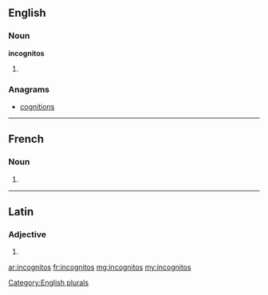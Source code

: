 ==English==

===Noun===
'''incognitos'''

# {{plural of|incognito}}

===Anagrams===
* [[cognitions#English|cognitions]]

[[Category:English plurals]]

----

==French==

===Noun===
{{head|fr|g=m-p}}

# {{plural of|incognito|lang=fr}}

----

==Latin==

===Adjective===
{{la-adj-form|incognitōs}}

# {{inflection of|incognitus||acc|m|p|lang=la}}

[[ar:incognitos]]
[[fr:incognitos]]
[[mg:incognitos]]
[[my:incognitos]]